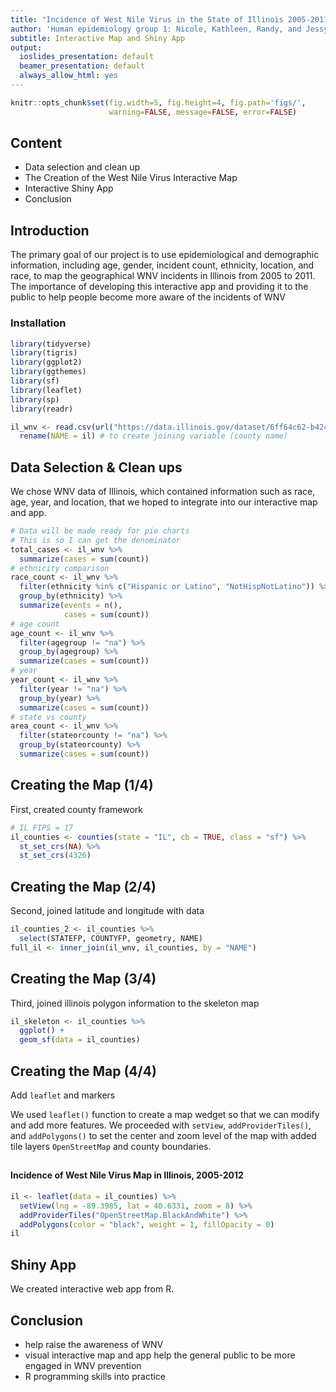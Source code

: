 ```yaml
---
title: "Incidence of West Nile Virus in the State of Illinois 2005-2011"
author: 'Human epidemiology group 1: Nicole, Kathleen, Randy, and Jessy'
subtitle: Interactive Map and Shiny App
output:
  ioslides_presentation: default
  beamer_presentation: default
  always_allow_html: yes
---
```


```r
knitr::opts_chunk$set(fig.width=5, fig.height=4, fig.path='figs/',
                      warning=FALSE, message=FALSE, error=FALSE)
```

## Content

- Data selection and clean up
- The Creation of the West Nile Virus Interactive Map 
- Interactive Shiny App
- Conclusion

## Introduction
The primary goal of our project is to use epidemiological and demographic information, including age, gender, incident count, ethnicity, location, and race, to map the geographical WNV incidents in Illinois from 2005 to 2011.
The importance of developing this interactive app and providing it to the public to help people become more aware of the incidents of WNV

### Installation
```r
library(tidyverse)
library(tigris)
library(ggplot2)
library(ggthemes)
library(sf)
library(leaflet)
library(sp)
library(readr)
```

```r
il_wnv <- read.csv(url("https://data.illinois.gov/dataset/6ff64c62-b424-44bc-8860-fefffd1dd191/resource/fb04f7ce-66bb-48a9-b463-d72a933dd9d4/download/data.csv")) %>% 
  rename(NAME = il) # to create joining variable (county name)
```

## Data Selection & Clean ups
We chose WNV data of Illinois, which contained information such as race, age, year, and location, that we hoped to integrate into our interactive map and app. 

```r
# Data will be made ready for pie charts
# This is so I can get the denominator
total_cases <- il_wnv %>% 
  summarize(cases = sum(count))
# ethnicity comparison
race_count <- il_wnv %>% 
  filter(ethnicity %in% c("Hispanic or Latino", "NotHispNotLatino")) %>% 
  group_by(ethnicity) %>% 
  summarize(events = n(),
            cases = sum(count))
# age count
age_count <- il_wnv %>% 
  filter(agegroup != "na") %>% 
  group_by(agegroup) %>% 
  summarize(cases = sum(count))
# year
year_count <- il_wnv %>% 
  filter(year != "na") %>% 
  group_by(year) %>% 
  summarize(cases = sum(count))
# state vs county
area_count <- il_wnv %>% 
  filter(stateorcounty != "na") %>% 
  group_by(stateorcounty) %>% 
  summarize(cases = sum(count))
```

## Creating the Map (1/4)

First, created county framework
```r
# IL FIPS = 17
il_counties <- counties(state = "IL", cb = TRUE, class = "sf") %>% 
  st_set_crs(NA) %>%
  st_set_crs(4326)
```
## Creating the Map (2/4)

Second, joined latitude and longitude with data
```r
  
il_counties_2 <- il_counties %>%
  select(STATEFP, COUNTYFP, geometry, NAME)
full_il <- inner_join(il_wnv, il_counties, by = "NAME")
```
## Creating the Map (3/4)

Third, joined illinois polygon information to the skeleton map
```r
il_skeleton <- il_counties %>% 
  ggplot() +
  geom_sf(data = il_counties) 
```

## Creating the Map (4/4)

Add `leaflet` and markers

We used `leaflet()` function to create a map wedget so that we can modify and add more features. We proceeded with `setView`, `addProviderTiles()`, and `addPolygons()` to set the center and zoom level of the map with added tile layers `OpenStreetMap` and county boundaries.

## 
#### **Incidence of West Nile Virus Map in Illinois, 2005-2012**
```r
il <- leaflet(data = il_counties) %>%
  setView(lng = -89.3985, lat = 40.6331, zoom = 8) %>% 
  addProviderTiles("OpenStreetMap.BlackAndWhite") %>%  
  addPolygons(color = "black", weight = 1, fillOpacity = 0)
il
```

## Shiny App
We created interactive web app from R.


## Conclusion

- help raise the awareness of WNV
- visual interactive map and app help the general public to be more engaged in WNV prevention
- R programming skills into practice